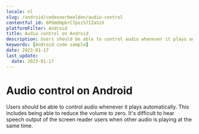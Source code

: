 ```yaml
---
locale: nl
slug: /android/codevoorbeelden/audio-control
contentful_id: 6POmOHpbrC7psz57IZaSzX
platformFilter: Android
title: Audio control on Android
description: Users should be able to control audio whenever it plays automatically.
keywords: [Android code sample]
date: 2023-01-17
last_update:
  date: 2023-01-17
---
```


# Audio control on Android

Users should be able to control audio whenever it plays automatically. This includes being able to reduce the volume to zero. It's difficult to hear speech output of the screen reader users when other audio is playing at the same time.

<CodeSample id="media-audio-control" locale="nl" platform="android"/>
